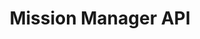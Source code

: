 ---
title: Mission Manager API
sidebar_label: Mission Manager API
sidebar_position: 4
toc_min_heading_level: 2
toc_max_heading_level: 4
---